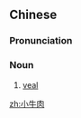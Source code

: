 ==Chinese==
{{zh-forms|type=21}}

===Pronunciation===
{{zh-pron
|m=xiǎoniúròu
|cat=n
}}

===Noun===
{{zh-noun}}

# [[veal]]

{{zh-cat|Meats}}

[[zh:小牛肉]]
